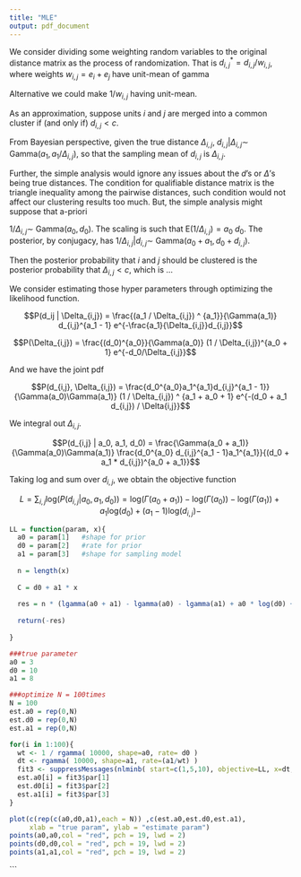```yaml
---
title: "MLE"
output: pdf_document
---
```


We consider dividing some weighting random variables to the original distance matrix as the process of randomization. That is $d^*_{i,j} = d_{i,j} / w_{i,j}$, where weights $w_{i,j} = e_i + e_j$ have unit-mean of gamma 

Alternative we could make $1 / w_{i,j}$ having unit-mean. 

As an approximation, suppose units $i$ and $j$ are merged into a common cluster if (and only if) $d_{i,j} < c$. 



From Bayesian perspective, given the true distance $\Delta_{i,j}$, $d_{i,j} | \Delta_{i,j} \sim$ Gamma($a_1, a_1 / \Delta_{i,j}$), so that the sampling mean of $d_{i,j}$ is $\Delta_{i,j}$. 

Further, the simple analysis would ignore any issues about the $d$'s or $\Delta$'s being true distances. The condition for qualifiable distance matrix is the triangle inequality among the pairwise distances, such condition would not affect our clustering results too much. But, the simple analysis might suppose that a-priori

$1 / \Delta_{i,j} \sim$ Gamma($a_0, d_0$). The scaling is such that E$(1 / \Delta_{i,j}) = a_0 \ d_0$. The posterior, by conjugacy, has $1 / \Delta_{i,j} | d_{i,j} \sim$ Gamma($a_0 + a_1, d_0 + d_{i,j}$).

Then the posterior probability that $i$ and $j$ should be clustered is the posterior probability that $\Delta_{i,j} < c$, which is ...


We consider estimating those hyper parameters through optimizing the likelihood function. 

$$P(d_ij | \Delta_{i,j}) = \frac{(a_1 / \Delta_{i,j}) ^ {a_1}}{\Gamma(a_1)} d_{i,j}^{a_1 - 1} e^{-\frac{a_1}{\Delta_{i,j}}d_{i,j}}$$

$$P(\Delta_{i,j}) = \frac{(d_0)^{a_0}}{\Gamma(a_0)} (1 / \Delta_{i,j})^{a_0 + 1} e^{-d_0/\Delta_{i,j}}$$

And we have the joint pdf 

$$P(d_{i,j}, \Delta_{i,j}) = \frac{d_0^{a_0}a_1^{a_1}d_{i,j}^{a_1 - 1}}{\Gamma(a_0)\Gamma(a_1)} (1 / \Delta_{i,j}) ^ {a_1 + a_0 + 1} e^{-(d_0 + a_1 d_{i,j}) / \Delta{i,j}}$$

We integral out $\Delta_{i,j}$. 

$$P(d_{i,j} | a_0, a_1, d_0) = \frac{\Gamma(a_0 + a_1)}{\Gamma(a_0)\Gamma(a_1)} \frac{d_0^{a_0} d_{i,j}^{a_1 - 1}a_1^{a_1}}{(d_0 + a_1 * d_{i,j})^{a_0 + a_1}}$$

Taking log and sum over $d_{i,j}$, we obtain the objective function

$$L = \sum_{i, j} \text{log}(P(d_{i,j} | a_0, a_1, d_0)) = \text{log}(\Gamma(a_0 + a_1)) - \text{log}(\Gamma(a_0)) - \text{log}(\Gamma(a_1)) + a_1 \text{log}(d_0) + (a_1 - 1) \text{log}(d_{i,j}) - $$



```r
LL = function(param, x){
  a0 = param[1]   #shape for prior
  d0 = param[2]   #rate for prior
  a1 = param[3]   #shape for sampling model
  
  n = length(x)
  
  C = d0 + a1 * x
  
  res = n * (lgamma(a0 + a1) - lgamma(a0) - lgamma(a1) + a0 * log(d0) + a1 * log(a1)) + sum((a1 - 1) * log(x)) - sum((a0 + a1) * log(C))
  
  return(-res)
  
}

###true parameter
a0 = 3
d0 = 10
a1 = 8

###optimize N = 100times
N = 100
est.a0 = rep(0,N)
est.d0 = rep(0,N)
est.a1 = rep(0,N)

for(i in 1:100){
  wt <- 1 / rgamma( 10000, shape=a0, rate= d0 ) 
  dt <- rgamma( 10000, shape=a1, rate=(a1/wt) )
  fit3 <- suppressMessages(nlminb( start=c(1,5,10), objective=LL, x=dt, lower=c(0,0,0) ))
  est.a0[i] = fit3$par[1]
  est.d0[i] = fit3$par[2]
  est.a1[i] = fit3$par[3]
}

plot(c(rep(c(a0,d0,a1),each = N)) ,c(est.a0,est.d0,est.a1), 
     xlab = "true param", ylab = "estimate param")
points(a0,a0,col = "red", pch = 19, lwd = 2)
points(d0,d0,col = "red", pch = 19, lwd = 2)
points(a1,a1,col = "red", pch = 19, lwd = 2)

```





```




